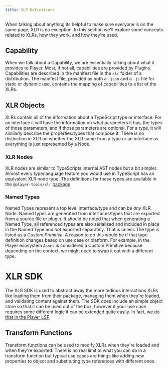 ```yaml
---
title: XLR Definitions
---
```


When talking about anything its helpful to make sure everyone is on the same page, XLR is no exception. In this section we'll explore some concepts related to XLRs, how they work, and how they're used.

## Capability

When we talk about a Capability, we are essentially talking about what it provides to Player. Most, if not all, capabilities are provided by Plugins. Capabilities are described in the manifest file in the `xlr` folder of a distribution. The manifest file, provided as both a `.json` and a `.js` file for static or dynamic use, contains the mapping of capabilities to a list of the XLRs.

## XLR Objects

XLRs contain all of the information about a TypeScript type or interface. For an interface it will have the information on what parameters it has, the types of those parameters, and if those parameters are optional. For a type, it will similarly describe the properties/types that compose it. There is no distinction in XLR on whether the XLR came from a type or an interface as everything is just represented by a Node.

### XLR Nodes

XLR nodes are similar to TypeScripts internal AST nodes but a bit simpler. Almost every type/language feature you would use in TypeScript has an equivalent XLR node type. The definitions for these types are available in the `@player-tools/xlr` [package](https://github.com/player-ui/tools/tree/main/xlr/types).

### Named Types

Named Types represent a top level interface/type and can be _any_ XLR Node. Named types are generated from interfaces/types that are exported from a source file or plugin. It should be noted that when generating a Named Type, all referenced types are also serialized and included in place in the Named Type and _not_ exported separately. That is unless The type is listed as a _Custom Primitive_. A reason to do this would be if that type definition changes based on use case or platform. For example, in the Player ecosystem `Asset` is considered a Custom Primitive because depending on the context, we might need to swap it out with a different type.

# XLR SDK

The XLR SDK is used to abstract away the more tedious interactions XLRs like loading them from their package, managing them when they're loaded, and validating content against them. The SDK does include an simple object store so that it can be used out of the box, however if your use case requires some different logic it can be extended quite easily. In fact, [we do that in the Player LSP](https://github.com/player-ui/tools/blob/main/language/service/src/xlr/registry.ts).

## Transform Functions

Transform functions can be used to modify XLRs when they're loaded and when they're exported. There is no real limit to what you can do in a transform function but typical use cases are things like adding new properties to object and substituting type references with different ones.
